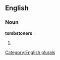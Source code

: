 
==English==

===Noun===
'''tombstoners'''

# {{plural of|[[tombstoner]]}}

[[Category:English plurals]]
